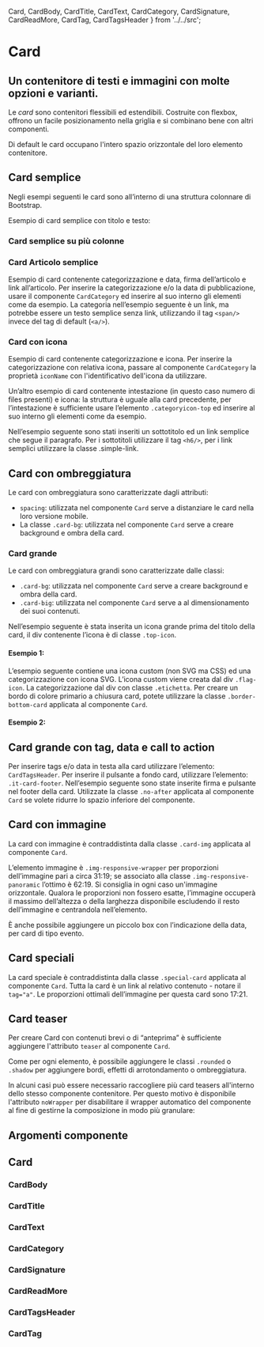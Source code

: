   Card,
  CardBody,
  CardTitle,
  CardText,
  CardCategory,
  CardSignature,
  CardReadMore,
  CardTag,
  CardTagsHeader
} from '../../src';

<Meta title='Documentazione/Componenti/Card' of={Card} />

# Card

## Un contenitore di testi e immagini con molte opzioni e varianti.

Le _card_ sono contenitori flessibili ed estendibili. Costruite con flexbox, offrono un facile posizionamento nella
griglia e si combinano bene con altri componenti.

Di default le card occupano l'intero spazio orizzontale del loro elemento contenitore.

## Card semplice

Negli esempi seguenti le card sono all’interno di una struttura colonnare di Bootstrap.

Esempio di card semplice con titolo e testo:

<Canvas>
  <Story id='componenti-cards--simple-card' />
</Canvas>

### Card semplice su più colonne

<Canvas>
  <Story id='componenti-cards--simple-card-multiple-columns' />
</Canvas>

### Card Articolo semplice

Esempio di card contenente categorizzazione e data, firma dell’articolo e link all’articolo.
Per inserire la categorizzazione e/o la data di pubblicazione, usare il componente `CardCategory` ed inserire al suo
interno gli elementi come da esempio.
La categoria nell’esempio seguente è un link, ma potrebbe essere un testo semplice senza link, utilizzando il tag
`<span/>` invece del tag di default (`<a/>`).

<Canvas>
  <Story id='componenti-cards--simple-article' />
</Canvas>

### Card con icona

Esempio di card contenente categorizzazione e icona.
Per inserire la categorizzazione con relativa icona, passare al componente `CardCategory` la proprietà `iconName` con
l'identificativo dell'icona da utilizzare.

<Canvas>
  <Story id='componenti-cards--card-icon' />
</Canvas>

Un’altro esempio di card contenente intestazione (in questo caso numero di files presenti) e icona: la struttura è
uguale alla card precedente, per l’intestazione è sufficiente usare l’elemento `.categoryicon-top` ed inserire al suo
interno gli elementi come da esempio.

Nell’esempio seguente sono stati inseriti un sottotitolo ed un link semplice che segue il paragrafo. Per i sottotitoli
utilizzare il tag `<h6/>`, per i link semplici utilizzare la classe .simple-link.

<Canvas>
  <Story id='componenti-cards--card-icon-advanced' />
</Canvas>

## Card con ombreggiatura

Le card con ombreggiatura sono caratterizzate dagli attributi:

- `spacing`: utilizzata nel componente `Card` serve a distanziare le card nella loro versione mobile.
- La classe `.card-bg`: utilizzata nel componente `Card` serve a creare background e ombra della card.

<Canvas>
  <Story id='componenti-cards--card-with-shading' />
</Canvas>

### Card grande

Le card con ombreggiatura grandi sono caratterizzate dalle classi:

- `.card-bg`: utilizzata nel componente `Card` serve a creare background e ombra della card.
- `.card-big`: utilizzata nel componente `Card` serve a al dimensionamento dei suoi contenuti.

Nell’esempio seguente è stata inserita un icona grande prima del titolo della card, il div contenente l’icona è di
classe `.top-icon`.

#### Esempio 1:

<Canvas>
  <Story id='componenti-cards--big-card' />
</Canvas>

L’esempio seguente contiene una icona custom (non SVG ma CSS) ed una categorizzazione con icona SVG.
L’icona custom viene creata dal div `.flag-icon`.
La categorizzazione dal div con classe `.etichetta`.
Per creare un bordo di colore primario a chiusura card, potete utilizzare la classe `.border-bottom-card` applicata al
componente `Card`.

#### Esempio 2:

<Canvas>
  <Story id='componenti-cards--big-card-example-two' />
</Canvas>

## Card grande con tag, data e call to action

Per inserire tags e/o data in testa alla card utilizzare l’elemento: `CardTagsHeader`.
Per inserire il pulsante a fondo card, utilizzare l’elemento: `.it-card-footer`. Nell’esempio seguente sono state
inserite firma e pulsante nel footer della card.
Utilizzate la classe `.no-after` applicata al componente `Card` se volete ridurre lo spazio inferiore del componente.

<Canvas>
  <Story id='componenti-cards--big-card-with-tag' />
</Canvas>

## Card con immagine

La card con immagine è contraddistinta dalla classe `.card-img` applicata al componente `Card`.

L’elemento immagine è `.img-responsive-wrapper` per proporzioni dell’immagine pari a circa 31:19; se associato alla
classe `.img-responsive-panoramic` l’ottimo è 62:19. Si consiglia in ogni caso un'immagine orizzontale.
Qualora le proporzioni non fossero esatte, l’immagine occuperà il massimo dell’altezza o della larghezza disponibile
escludendo il resto dell’immagine e centrandola nell’elemento.

È anche possibile aggiungere un piccolo box con l’indicazione della data, per card di tipo evento.

<Canvas>
  <Story id='componenti-cards--cards-with-images' />
</Canvas>

## Card speciali

La card speciale è contraddistinta dalla classe `.special-card` applicata al componente `Card`.
Tutta la card è un link al relativo contenuto - notare il `tag="a"`. Le proporzioni ottimali dell’immagine per questa
card sono 17:21.

<Canvas>
  <Story id='componenti-cards--special-card' />
</Canvas>

## Card teaser

Per creare Card con contenuti brevi o di “anteprima” è sufficiente aggiungere l'attributo `teaser` al componente `Card`.

Come per ogni elemento, è possibile aggiungere le classi `.rounded` o `.shadow` per aggiungere bordi, effetti di arrotondamento o ombreggiatura.

<Canvas>
  <Story id='componenti-cards--simple-card-teaser' />
</Canvas>

In alcuni casi può essere necessario raccogliere più card teasers all'interno dello stesso componente contenitore. Per questo motivo è disponibile l'attributo `noWrapper` per disabilitare il wrapper automatico del componente al fine di gestirne la composizione in modo più granulare:

<Canvas>
  <Story id='componenti-cards--card-teaser-multiple' />
</Canvas>

## Argomenti componente

## Card

<ArgsTable of={Card} />

### CardBody

<ArgsTable of={CardBody} />

### CardTitle

<ArgsTable of={CardTitle} />

### CardText

<ArgsTable of={CardText} />

### CardCategory

<ArgsTable of={CardCategory} />

### CardSignature

<ArgsTable of={CardSignature} />

### CardReadMore

<ArgsTable of={CardReadMore} />

### CardTagsHeader

<ArgsTable of={CardTagsHeader} />

### CardTag

<ArgsTable of={CardTag} />
